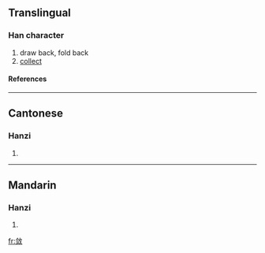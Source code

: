 {{see|斂}}

==Translingual==
===Han character===
{{Han char|rn=66|rad=攴|as=07|sn=11|four=|canj=人一人大 (OMOK)}}
# draw back, fold back
# [[collect]]
====References====
{{Han ref|kx=0472.051|hdz=21463.050|uh=655B|ud=25947}}

----
==Cantonese==
===Hanzi===
{{yue-hanzi|jyut=|y=lim6}}
# {{defn|Cantonese}}

----
==Mandarin==
===Hanzi===
{{cmn-hanzi|tra=斂|pin=[[liàn]] ([[lian4]])|wg=lien<sup>4</sup>}}
# {{defn|Mandarin}}

[[fr:敛]]